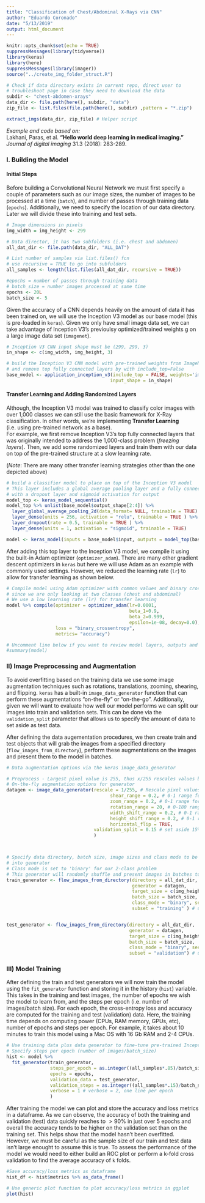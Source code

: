 ```yaml
---
title: "Classification of Chest/Abdominal X-Rays via CNN"
author: "Eduardo Coronado"
date: "5/13/2019"
output: html_document
---
```


```r
knitr::opts_chunk$set(echo = TRUE)
suppressMessages(library(tidyverse))
library(keras)
library(here)
suppressMessages(library(imager))
source("../create_img_folder_struct.R")

# Check if data directory exists in current repo, direct user to
# troubleshoot page in case they need to download the data
subdir <- "chest-abdomen-xrays"
data_dir <- file.path(here(), subdir, "data")
zip_file <- list.files(file.path(here(), subdir) ,pattern = "*.zip") 

extract_imgs(data_dir, zip_file) # Helper script


```

 _Example and code based on:_  
 Lakhani, Paras, et al. **"Hello world deep learning in medical imaging."** _Journal of digital imaging_ 31.3 (2018): 283-289.

### I. Building the Model 

#### Initial Steps
Before building a Convolutional Neural Network we must first specify a couple of parameters such as our image sizes, the number of images to be processed at a time (`batch`), and number of passes through training data (`epochs`). Additionally, we need to specify the location of our data directory. Later we will divide these into training and test sets. 

```r
# Image dimensions in pixels
img_width = img_height <- 299

# Data director, it has two subfolders (i.e. chest and abdomen)
all_dat_dir <- file.path(data_dir, "ALL_DAT")

# List number of samples via list.files() fcn
# use recursive = TRUE to go into subfulders
all_samples <- length(list.files(all_dat_dir, recursive = TRUE)) 

#epochs = number of passes through training data
# batch_size = number images processed at same time
epochs <- 20L
batch_size <- 5
```

Given the accuracy of a CNN depends heavily on the amount of data it has been trained on, we will use the Inception V3 model as our base model (this is pre-loaded in `keras`). Given we only have small image data set, we can take advantage of Inception V3's previoulsy optimized/trained weights g on a large image data set (`imagenet`).

```r
# Inception V3 CNN input shape must be (299, 299, 3)
in_shape <- c(img_width, img_height, 3)

# build the Inception V3 CNN model with pre-trained weights from ImageNet
# and remove top fully connected layers by with include_top=False 
base_model <- application_inception_v3(include_top = FALSE, weights='imagenet', 
                                      input_shape = in_shape)

```
 
#### Transfer Learning and Adding Randomized Layers 
  
Although, the Inception V3 model was trained to classify color images with over 1,000 classes we can still use the basic framework for X-Ray classification. In other words, we're implementing **Transfer Learning**  (i.e. using pre-trained network as a base).  
For example, we first remove Inception V3's top fully connected layers that was originally intended to address the 1,000-class problem (*freezing layers*). Then, we add some randomized layers and train them with our data on top of the pre-trained structure at a slow learning rate.  
  
(*Note*: There are many other transfer learning strategies other than the one depicted above)

```r
# build a classifier model to place on top of the Inception V3 model
# This layer includes a global average pooling layer and a fully connected layer with 256 nodes
# with a dropout layer and sigmoid activation for output
model_top <- keras_model_sequential()
model_top %>% unlist(base_model$output_shape[2:4]) %>% 
  layer_global_average_pooling_2d(data_format= NULL, trainable = TRUE) %>% 
  layer_dense(units = 256, activation = "relu", trainable = TRUE ) %>% 
  layer_dropout(rate = 0.5, trainable = TRUE ) %>% 
  layer_dense(units = 1, activation = "sigmoid", trainable = TRUE)

model <- keras_model(inputs = base_model$input, outputs = model_top(base_model$output))
```

After adding this top layer to the Inception V3 model, we compile it using the built-in Adam optimizer (`optimizer_adam`). There are many other gradient descent optimizers in `keras` but here we will use Adam as an example with commonly used settings. However, we reduced the learning rate (`lr`) to allow for transfer learning as shown below.  

```r
# Compile model using Adam optimizer with common values and binary cross entropy loss
# since we are only looking at two classes (chest and abdominal)
# We use a low learning rate (lr) for transfer learning
model %>% compile(optimizer = optimizer_adam(lr=0.0001, 
                                             beta_1=0.9, 
                                             beta_2=0.999, 
                                             epsilon=1e-08, decay=0.0),
                  loss = "binary_crossentropy",
                  metrics= "accuracy")

# Uncomment line below if you want to review model layers, outputs and parameters
#summary(model)
```

### II) Image Preprocessing and Augmentation  
To avoid overfitting based on the training data we use some image augmentation techniques such as rotations, translations, zooming, shearing, and flipping. `keras` has a built-in `image_data_generator` function that can perform these augmentations "on-the-fly" or "on-the-go". Additionally, given we will want to evaluate how well our model performs we can split our images into train and validation sets. This can be done via the `validation_split` parameter that allows us to specify the amount of data to set aside as test data.

After defining the data augementation procedures, we then create train and test objects that will grab the images from a specified directory (`flow_images_from_directory`), perform these augmentations on the images and present them to the model in batches.

```r
# Data augmentation options via the keras image_data_generator

# Preprocess - Largest pixel value is 255, thus x/255 rescales values between 0-1
# On-the-fly augmentation options for generator
datagen <- image_data_generator(rescale = 1/255, # Rescale pixel values to 0-1 to help CNN
                                      shear_range = 0.2, # 0-1 range for shearing
                                      zoom_range = 0.2, # 0-1 range for zoom
                                      rotation_range = 20, # 0-180 range for rotation
                                      width_shift_range = 0.2, # 0-1 range horizontal translation
                                      height_shift_range = 0.2, # 0-1 range vertical translation
                                      horizontal_flip = TRUE, 
                                validation_split = 0.15 # set aside 15% of images as test set
                                )



# Specify data directory, batch size, image sizes and class mode to be passed
# into generator
# Class mode is set to 'binary' for our 2-class problem
# This generator will randomly shuffle and present images in batches to the network 
train_generator <- flow_images_from_directory(directory = all_dat_dir, 
                                              generator = datagen,
                                              target_size = c(img_height, img_width),
                                              batch_size = batch_size,
                                              class_mode = "binary", seed = 1, 
                                              subset = "training" ) # use training subset


test_generator <- flow_images_from_directory(directory = all_dat_dir,
                                             generator = datagen,
                                             target_size = c(img_height, img_width),
                                             batch_size = batch_size,
                                             class_mode = "binary", seed = 1, 
                                             subset = "validation") # use test subset

```

### III) Model Training

After defining the train and test generators we will now train the model using the `fit_generator` function and storing it in the history (`hist`) variable. This takes in the training and test images, the number of epochs we wish the model to learn from, and the steps per epoch (i.e. number of images/batch size). For each epoch, the cross-entropy loss and accuracy are computed for the training and test (validation) data. Here, the training time depends on computing power (CPUs, RAM memory, GPUs, etc), number of epochs and steps per epoch. For example, it takes about 10 minutes to train this model using a Mac OS with 16 Gb RAM and 2-4 CPUs.  

```r
# Use training data plus data generator to fine-tune pre-trained Inception V3 model 
# Specify steps per epoch (number of images/batch_size) 
hist <- model %>% 
  fit_generator(train_generator,
                steps_per_epoch = as.integer((all_samples*.85)/batch_size), 
                epochs = epochs, 
                validation_data = test_generator,
                validation_steps = as.integer((all_samples*.15)/batch_size),
                verbose = 1 # verbose = 2, one line per epoch
                )

```

After training the model we can plot and store the accuracy and loss metrics in a dataframe. As we can observe, the accuracy of both the training and validation (test) data quickly reaches to $>90\%$ in just over 5 epochs and overall the accuracy tends to be higher on the validation set than on the training set. This helps show that the model hasn't been overfitted. However, we must be careful as the sample size of our train and test data isn't large enought to assume this is true. To assess the performance of the model we would need to either build an ROC plot or perform a k-fold cross validation to find the average accuracy of `k` folds.  

```r
#Save accuracy/loss metrics as dataframe
hist_df <- hist$metrics %>% as_data_frame()

# Use generic plot function to plot accuracy/loss metrics in ggplot
plot(hist)

```
